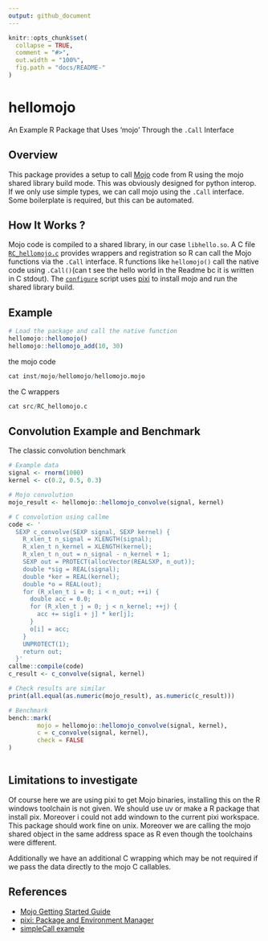 ```yaml
---
output: github_document
---
```


```r
knitr::opts_chunk$set(
  collapse = TRUE,
  comment = "#>",
  out.width = "100%",
  fig.path = "docs/README-"
)
```
# hellomojo

An Example R Package that Uses 'mojo' Through the `.Call` Interface 

## Overview

This package provides a setup to call [Mojo](https://www.modular.com/mojo) code from R using the mojo shared library build mode. This was obviously designed for python interop. If we only use simple types, we can call mojo using the `.Call` interface. Some boilerplate is required, but this can be automated.

## How It Works ?

Mojo code is compiled to a shared library, in our case `libhello.so`. A C file [`RC_hellomojo.c`](src/RC_hellomojo.c) provides wrappers and registration so R can call the Mojo functions via the `.Call` interface. R functions like `hellomojo()` call the native code using `.Call()`(can t see the hello world in the Readme bc it is written in C stdout). The [`configure`](configure) script uses [pixi](https://pixi.sh/) to install mojo and run the shared library build.

## Example

```r
# Load the package and call the native function
hellomojo::hellomojo()
hellomojo::hellomojo_add(10, 30)
```

the mojo code

```r
cat inst/mojo/hellomojo/hellomojo.mojo
```

the C wrappers

```r
cat src/RC_hellomojo.c
```



## Convolution Example and Benchmark

The classic convolution benchmark 

```r
# Example data
signal <- rnorm(1000)
kernel <- c(0.2, 0.5, 0.3)

# Mojo convolution
mojo_result <- hellomojo::hellomojo_convolve(signal, kernel)

# C convolution using callme
code <- '
  SEXP c_convolve(SEXP signal, SEXP kernel) {
    R_xlen_t n_signal = XLENGTH(signal);
    R_xlen_t n_kernel = XLENGTH(kernel);
    R_xlen_t n_out = n_signal - n_kernel + 1;
    SEXP out = PROTECT(allocVector(REALSXP, n_out));
    double *sig = REAL(signal);
    double *ker = REAL(kernel);
    double *o = REAL(out);
    for (R_xlen_t i = 0; i < n_out; ++i) {
      double acc = 0.0;
      for (R_xlen_t j = 0; j < n_kernel; ++j) {
        acc += sig[i + j] * ker[j];
      }
      o[i] = acc;
    }
    UNPROTECT(1);
    return out;
  }'
callme::compile(code)
c_result <- c_convolve(signal, kernel)

# Check results are similar
print(all.equal(as.numeric(mojo_result), as.numeric(c_result)))

# Benchmark
bench::mark(
        mojo = hellomojo::hellomojo_convolve(signal, kernel),
        c = c_convolve(signal, kernel),
        check = FALSE
)    
  
```

## Limitations to investigate

Of course here we are using pixi to get Mojo binaries, installing 
this on the R windows toolchain is not given. We should use uv or make a R package that install pix. Moreover i could not add windown to the current pixi workspace. This package should work fine on unix. Moreover we are calling the mojo shared object in the same address space as R even though the toolchains were different.

Additionally we have an additional C wrapping which may be not required if we pass the data directly to the mojo C callables.


## References

- [Mojo Getting Started Guide](https://docs.modular.com/mojo/manual/get-started)  
- [pixi: Package and Environment Manager](https://pixi.sh/)
- [simpleCall example](https://github.com/coolbutuseless/simpleCall)